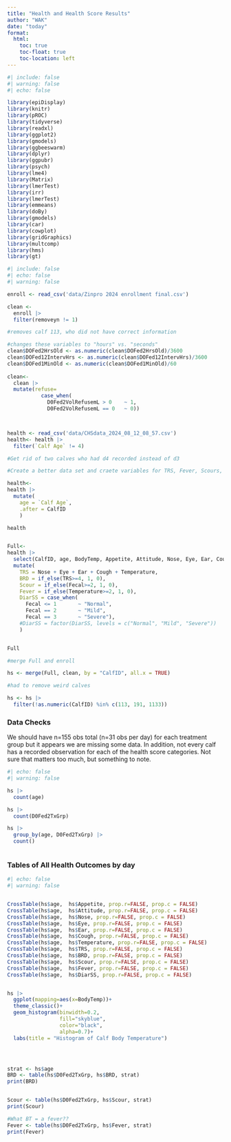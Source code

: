 ```yaml
---
title: "Health and Health Score Results"
author: "WAK"
date: "today"
format: 
  html:
    toc: true 
    toc-float: true
    toc-location: left
---
```


```r
#| include: false
#| warning: false
#| echo: false

library(epiDisplay)
library(knitr)
library(pROC)
library(tidyverse)
library(readxl)
library(ggplot2)
library(gmodels)
library(ggbeeswarm)
library(dplyr)
library(ggpubr)
library(psych)
library(lme4)
library(Matrix)
library(lmerTest)
library(irr)
library(lmerTest)
library(emmeans)
library(doBy)       
library(gmodels)    
library(car)           
library(cowplot)       
library(gridGraphics)  
library(multcomp)
library(hms)
library(gt)
```

```r
#| include: false
#| echo: false
#| warning: false

enroll <- read_csv('data/Zinpro 2024 enrollment final.csv')

clean <-
  enroll |> 
  filter(removeyn != 1)

#removes calf 113, who did not have correct information    

#changes these variables to "hours" vs. "seconds"
clean$DOFed2HrsOld <- as.numeric(clean$DOFed2HrsOld)/3600
clean$DOFed12IntervHrs <- as.numeric(clean$DOFed12IntervHrs)/3600
clean$DOFed1MinOld <- as.numeric(clean$DOFed1MinOld)/60
  
clean<- 
  clean |> 
  mutate(refuse=
           case_when(
             D0Fed2VolRefusemL > 0    ~ 1, 
             D0Fed2VolRefusemL == 0   ~ 0))



health <- read_csv('data/CHSdata_2024_08_12_08_57.csv')
health<- health |> 
  filter(`Calf Age` != 4)

#Get rid of two calves who had d4 recorded instead of d3

#Create a better data set and craete variables for TRS, Fever, Scours, scour severity, and brd

health<-
health |> 
  mutate(
    age = `Calf Age`, 
    .after = CalfID
    )

health


Full<-
health |> 
  select(CalfID, age, BodyTemp, Appetite, Attitude, Nose, Eye, Ear, Cough, Temperature, Fecal, Navel, Joint) |> 
  mutate(
    TRS = Nose + Eye + Ear + Cough + Temperature,
    BRD = if_else(TRS>=4, 1, 0),
    Scour = if_else(Fecal>=2, 1, 0),
    Fever = if_else(Temperature>=2, 1, 0), 
    DiarSS = case_when(
      Fecal <= 1       ~ "Normal", 
      Fecal == 2       ~ "Mild",
      Fecal == 3       ~ "Severe"),
    #DiarSS = factor(DiarSS, levels = c("Normal", "Mild", "Severe"))
    )


Full

#merge Full and enroll

hs <- merge(Full, clean, by = "CalfID", all.x = TRUE)

#had to remove weird calves

hs <- hs |> 
  filter(!as.numeric(CalfID) %in% c(113, 191, 1133))
```

### Data Checks

We should have n=155 obs total (n=31 obs per day) for each treatment group but it appears we are missing some data. In addition, not every calf has a recorded observation for each of the health score categories. Not sure that matters too much, but something to note.

```r
#| echo: false
#| warning: false

hs |> 
  count(age)

hs |> 
  count(D0Fed2TxGrp)

hs |> 
  group_by(age, D0Fed2TxGrp) |> 
  count()



```

### Tables of All Health Outcomes by day 

```r
#| echo: false
#| warning: false


CrossTable(hs$age,  hs$Appetite, prop.r=FALSE, prop.c = FALSE)
CrossTable(hs$age,  hs$Attitude, prop.r=FALSE, prop.c = FALSE)
CrossTable(hs$age,  hs$Nose, prop.r=FALSE, prop.c = FALSE)
CrossTable(hs$age,  hs$Eye, prop.r=FALSE, prop.c = FALSE)
CrossTable(hs$age,  hs$Ear, prop.r=FALSE, prop.c = FALSE)
CrossTable(hs$age,  hs$Cough, prop.r=FALSE, prop.c = FALSE)
CrossTable(hs$age,  hs$Temperature, prop.r=FALSE, prop.c = FALSE)
CrossTable(hs$age,  hs$TRS, prop.r=FALSE, prop.c = FALSE)
CrossTable(hs$age,  hs$BRD, prop.r=FALSE, prop.c = FALSE)
CrossTable(hs$age,  hs$Scour, prop.r=FALSE, prop.c = FALSE)
CrossTable(hs$age,  hs$Fever, prop.r=FALSE, prop.c = FALSE)
CrossTable(hs$age,  hs$DiarSS, prop.r=FALSE, prop.c = FALSE)


hs |> 
  ggplot(mapping=aes(x=BodyTemp))+
  theme_classic()+
  geom_histogram(binwidth=0.2, 
                 fill="skyblue", 
                 color="black", 
                 alpha=0.7)+
  labs(title = "Histogram of Calf Body Temperature")




strat <- hs$age
BRD <- table(hs$D0Fed2TxGrp, hs$BRD, strat)
print(BRD)


Scour <- table(hs$D0Fed2TxGrp, hs$Scour, strat)
print(Scour)

#What BT = a fever??
Fever <- table(hs$D0Fed2TxGrp, hs$Fever, strat)
print(Fever)
```
